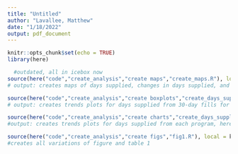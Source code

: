 ```yaml
---
title: "Untitled"
author: "Lavallee, Matthew"
date: "1/18/2022"
output: pdf_document
---
```


```r
knitr::opts_chunk$set(echo = TRUE)
library(here)
```

```r
  #outdated, all in icebox now
source(here("code","create_analysis","create maps","create_maps.R"), local = knitr::knit_global())
# output: creates maps of days supplied, changes in days supplied, and initial utilization, here("trunk","analysis","figures","maps")

source(here("code","create_analysis","create boxplots","create_days_supplied_boxplot.R"), local = knitr::knit_global())
# output: creates trends plots for days supplied from 30-day fills for each program. here("trunk","analysis","figures","boxplots","drug_class_insurance_rates.png") , here("trunk","analysis","figures","boxplots","insurance_drug_class_rates.png")

source(here("code","create_analysis","create charts","create_days_supplied_charts.R"), local = knitr::knit_global())
#output: creates trends plots for days supplied from each program, here("trunk","analysis","figures","line charts","days_supplied_by_insurer.png"), here("trunk","analysis","figures","line charts","days_supplied_by_drug_class.png")
```

```r
source(here("code","create_analysis","create figs","fig1.R"), local = knitr::knit_global())
#creates all variations of figure and table 1
```
